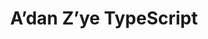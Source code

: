 ---
title: 'A’dan Z’ye TypeScript'
publishedAt: '2024-04-02'
summary: ''
slug: ''
link: 'https://medium.com/@yasinatesim/adan-z-ye-typescript-d27a1b6ff17a'
tag: 'javascript'
---